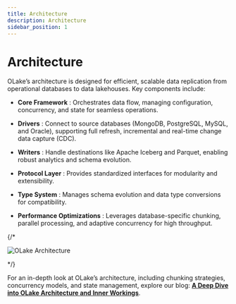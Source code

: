 ```yaml
---
title: Architecture
description: Architecture
sidebar_position: 1
---
```


# Architecture

OLake’s architecture is designed for efficient, scalable data replication from operational databases to data lakehouses. Key components include:

- **Core Framework** : Orchestrates data flow, managing configuration, concurrency, and state for seamless operations.

- **Drivers** : Connect to source databases (MongoDB, PostgreSQL, MySQL, and Oracle), supporting full refresh, incremental and real-time change data capture (CDC).

- **Writers** : Handle destinations like Apache Iceberg and Parquet, enabling robust analytics and schema evolution.

- **Protocol Layer** : Provides standardized interfaces for modularity and extensibility.

- **Type System** : Manages schema evolution and data type conversions for compatibility.

- **Performance Optimizations** : Leverages database-specific chunking, parallel processing, and adaptive concurrency for high throughput.

{/* <div className="w-full lg:w-[80%] mx-auto">
![OLake Architecture](/img/docs/architecture.png)
</div> */}

For an in-depth look at OLake’s architecture, including chunking strategies, concurrency models, and state management, explore our blog: [**A Deep Dive into OLake Architecture and Inner Workings**](/blog/olake-architecture-deep-dive).